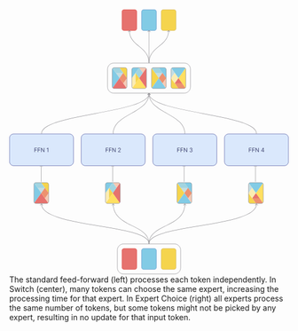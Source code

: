```{=html}
<div class="simontwice_style_small">
  <div>
    <svg width="694" height="659" viewBox="0 0 694 659" fill="none" xmlns="http://www.w3.org/2000/svg">
    <path d="M316.63 48.2654V6.46539C316.63 3.70397 314.391 1.46539 311.63 1.46539L284.89 1.46539C282.128 1.46539 279.89 3.70397 279.89 6.46539V48.2654C279.89 51.0268 282.128 53.2654 284.89 53.2654H311.63C314.391 53.2654 316.63 51.0268 316.63 48.2654Z" fill="#E6726E"/>
    <path d="M316.63 48.2654V6.46539C316.63 3.70397 314.391 1.46539 311.63 1.46539L284.89 1.46539C282.128 1.46539 279.89 3.70397 279.89 6.46539V48.2654C279.89 51.0268 282.128 53.2654 284.89 53.2654H311.63C314.391 53.2654 316.63 51.0268 316.63 48.2654Z" stroke="#DB3630" stroke-opacity="0.8"/>
    <path d="M365.37 48.2654V6.46539C365.37 3.70397 363.132 1.46539 360.37 1.46539L333.63 1.46539C330.869 1.46539 328.63 3.70397 328.63 6.46539V48.2654C328.63 51.0268 330.869 53.2654 333.63 53.2654H360.37C363.132 53.2654 365.37 51.0268 365.37 48.2654Z" fill="#82CBE5"/>
    <path d="M365.37 48.2654V6.46539C365.37 3.70397 363.132 1.46539 360.37 1.46539L333.63 1.46539C330.869 1.46539 328.63 3.70397 328.63 6.46539V48.2654C328.63 51.0268 330.869 53.2654 333.63 53.2654H360.37C363.132 53.2654 365.37 51.0268 365.37 48.2654Z" stroke="#5286C4" stroke-opacity="0.8"/>
    <path d="M414.11 48.2654V6.46539C414.11 3.70397 411.871 1.46539 409.11 1.46539L382.37 1.46539C379.608 1.46539 377.37 3.70397 377.37 6.46539V48.2654C377.37 51.0268 379.608 53.2654 382.37 53.2654H409.11C411.871 53.2654 414.11 51.0268 414.11 48.2654Z" fill="#F5D44D"/>
    <path d="M414.11 48.2654V6.46539C414.11 3.70397 411.871 1.46539 409.11 1.46539L382.37 1.46539C379.608 1.46539 377.37 3.70397 377.37 6.46539V48.2654C377.37 51.0268 379.608 53.2654 382.37 53.2654H409.11C411.871 53.2654 414.11 51.0268 414.11 48.2654Z" stroke="#CCAB51" stroke-opacity="0.8"/>
    <mask id="mask0_632_74" style="mask-type:luminance" maskUnits="userSpaceOnUse" x="255" y="145" width="38" height="53">
    <path d="M255.52 150.386V192.186C255.52 194.947 257.759 197.186 260.52 197.186H287.26C290.021 197.186 292.26 194.947 292.26 192.186V150.386C292.26 147.625 290.021 145.386 287.26 145.386H260.52C257.759 145.386 255.52 147.625 255.52 150.386Z" fill="white"/>
    </mask>
    <g mask="url(#mask0_632_74)">
    <path d="M264.183 157.945L273.923 171.677L283.663 157.945H264.183Z" fill="#C3DDE3"/>
    <path d="M255.52 145.386L273.89 171.286L255.52 197.186V145.386Z" fill="#82CBE5"/>
    <path d="M255.52 197.141L273.89 171.286L292.26 197.141H255.52Z" fill="#E6726E"/>
    <path d="M255.52 145.386L264.705 158.336H283.075L273.89 145.386H255.52Z" fill="#A2D4E0"/>
    <path d="M292.26 145.386H273.89L292.26 171.286V145.386Z" fill="#F5D44D"/>
    <path d="M292.26 171.286L283.075 184.236L292.26 197.186V171.286Z" fill="#F5CAB5"/>
    <path d="M273.89 171.286L283.075 158.336L292.26 171.286L283.075 184.236L273.89 171.286Z" fill="#ED926F"/>
    </g>
    <path d="M255.52 150.386V192.186C255.52 194.947 257.759 197.186 260.52 197.186H287.26C290.021 197.186 292.26 194.947 292.26 192.186V150.386C292.26 147.625 290.021 145.386 287.26 145.386H260.52C257.759 145.386 255.52 147.625 255.52 150.386Z" stroke="#77767B" stroke-opacity="0.8"/>
    <mask id="mask1_632_74" style="mask-type:luminance" maskUnits="userSpaceOnUse" x="304" y="145" width="37" height="53">
    <path d="M309.26 197.186H336C338.761 197.186 341 194.947 341 192.186V150.386C341 147.625 338.761 145.386 336 145.386H309.26C306.499 145.386 304.26 147.625 304.26 150.386V192.186C304.26 194.947 306.499 197.186 309.26 197.186Z" fill="white"/>
    </mask>
    <g mask="url(#mask1_632_74)">
    <path d="M313.168 184.973L322.907 171.24L313.168 157.508V184.973Z" fill="#F5D44D"/>
    <path d="M304.26 197.186L322.63 171.286L341 197.186H304.26Z" fill="#FFDF61"/>
    <path d="M340.968 197.186L322.63 171.286L340.968 145.386V197.186Z" fill="#E6726E"/>
    <path d="M304.26 197.186L313.445 184.236V158.336L304.26 171.286V197.186Z" fill="#FBECB2"/>
    <path d="M304.26 145.386V171.286L322.63 145.386H304.26Z" fill="#82CBE5"/>
    <path d="M322.63 145.386L331.815 158.336L341 145.386H322.63Z" fill="#F5CAB5"/>
    <path d="M322.63 171.286L313.445 158.336L322.63 145.386L331.815 158.336L322.63 171.286Z" fill="#A2D4E0"/>
    </g>
    <path d="M309.26 197.186H336C338.761 197.186 341 194.947 341 192.186V150.386C341 147.625 338.761 145.386 336 145.386H309.26C306.499 145.386 304.26 147.625 304.26 150.386V192.186C304.26 194.947 306.499 197.186 309.26 197.186Z" stroke="#77767B" stroke-opacity="0.8"/>
    <mask id="mask2_632_74" style="mask-type:luminance" maskUnits="userSpaceOnUse" x="353" y="145" width="37" height="53">
    <path d="M353 150.386V192.186C353 194.947 355.239 197.186 358 197.186H384.74C387.501 197.186 389.74 194.947 389.74 192.186V150.386C389.74 147.625 387.501 145.386 384.74 145.386H358C355.239 145.386 353 147.625 353 150.386Z" fill="white"/>
    </mask>
    <g mask="url(#mask2_632_74)">
    <path d="M361.663 157.945L371.403 171.677L381.143 157.945H361.663Z" fill="#C3DDE3"/>
    <path d="M353 145.386L371.37 171.286L353 197.186V145.386Z" fill="#F5D44D"/>
    <path d="M353 197.141L371.37 171.286L389.74 197.141H353Z" fill="#82CBE5"/>
    <path d="M353 145.386L362.185 158.336H380.555L371.37 145.386H353Z" fill="#A2D4E0"/>
    <path d="M389.74 145.386H371.37L389.74 171.286V145.386Z" fill="#82CBE5"/>
    <path d="M389.74 171.286L380.555 184.236L389.74 197.186V171.286Z" fill="#F5CAB5"/>
    <path d="M371.37 171.286L380.555 158.336L389.74 171.286L380.555 184.236L371.37 171.286Z" fill="#ED926F"/>
    </g>
    <path d="M353 150.386V192.186C353 194.947 355.239 197.186 358 197.186H384.74C387.501 197.186 389.74 194.947 389.74 192.186V150.386C389.74 147.625 387.501 145.386 384.74 145.386H358C355.239 145.386 353 147.625 353 150.386Z" stroke="#77767B" stroke-opacity="0.8"/>
    <mask id="mask3_632_74" style="mask-type:luminance" maskUnits="userSpaceOnUse" x="401" y="145" width="38" height="53">
    <path d="M438.48 192.186V150.386C438.48 147.625 436.241 145.386 433.48 145.386H406.74C403.979 145.386 401.74 147.625 401.74 150.386V192.186C401.74 194.947 403.979 197.186 406.74 197.186H433.48C436.241 197.186 438.48 194.947 438.48 192.186Z" fill="white"/>
    </mask>
    <g mask="url(#mask3_632_74)">
    <path d="M429.817 184.627L420.077 170.895L410.337 184.627H429.817Z" fill="#E6726E"/>
    <path d="M438.48 197.186L420.11 171.286L438.48 145.386V197.186Z" fill="#FFDF61"/>
    <path d="M438.48 145.432L420.11 171.286L401.74 145.432H438.48Z" fill="#82CBE5"/>
    <path d="M438.48 197.186L429.295 184.236H410.925L420.11 197.186H438.48Z" fill="#ED926F"/>
    <path d="M401.74 197.186H420.11L401.74 171.286V197.186Z" fill="#F5D44D"/>
    <path d="M401.74 171.286L410.925 158.336L401.74 145.386V171.286Z" fill="#C3DDE3"/>
    <path d="M420.11 171.286L410.925 184.236L401.74 171.286L410.925 158.336L420.11 171.286Z" fill="#FBECB2"/>
    </g>
    <path d="M438.48 192.186V150.386C438.48 147.625 436.241 145.386 433.48 145.386H406.74C403.979 145.386 401.74 147.625 401.74 150.386V192.186C401.74 194.947 403.979 197.186 406.74 197.186H433.48C436.241 197.186 438.48 194.947 438.48 192.186Z" stroke="#77767B" stroke-opacity="0.8"/>
    <path d="M434.48 133.886H259.52C250.96 133.886 244.02 140.826 244.02 149.386V193.186C244.02 201.746 250.96 208.686 259.52 208.686H434.48C443.04 208.686 449.98 201.746 449.98 193.186V149.386C449.98 140.826 443.04 133.886 434.48 133.886Z" stroke="#929195"/>
    <path d="M149 309.386H11C4.92487 309.386 0 314.311 0 320.386V378.386C0 384.461 4.92487 389.386 11 389.386H149C155.075 389.386 160 384.461 160 378.386V320.386C160 314.311 155.075 309.386 149 309.386Z" fill="#DAE8FC"/>
    <path d="M62.5229 354.886V344.705H68.628V345.798H63.7559V349.239H68.1707V350.332H63.7559V354.886H62.5229ZM70.7397 354.886V344.705H76.8449V345.798H71.9727V349.239H76.3874V350.332H71.9727V354.886H70.7397ZM87.0305 344.705V354.886H85.8373L80.289 346.892H80.1894V354.886H78.9565V344.705H80.1498L85.718 352.719H85.8173V344.705H87.0305ZM96.8357 344.705V354.886H95.6026V345.997H95.543L93.0572 347.648V346.395L95.6026 344.705H96.8357Z" fill="#393D6A"/>
    <path d="M149 309.886H11C5.20101 309.886 0.5 314.587 0.5 320.386V378.386C0.5 384.185 5.20101 388.886 11 388.886H149C154.799 388.886 159.5 384.185 159.5 378.386V320.386C159.5 314.587 154.799 309.886 149 309.886Z" stroke="#000066" stroke-opacity="0.6"/>
    <path d="M327 309.386H189C182.925 309.386 178 314.311 178 320.386V378.386C178 384.461 182.925 389.386 189 389.386H327C333.075 389.386 338 384.461 338 378.386V320.386C338 314.311 333.075 309.386 327 309.386Z" fill="#DAE8FC"/>
    <path d="M239.539 354.886V344.705H245.644V345.798H240.772V349.239H245.186V350.332H240.772V354.886H239.539ZM247.755 354.886V344.705H253.861V345.798H248.988V349.239H253.403V350.332H248.988V354.886H247.755ZM264.046 344.705V354.886H262.853L257.305 346.892H257.205V354.886H255.972V344.705H257.165L262.734 352.719H262.833V344.705H264.046ZM270.272 354.886V353.991L273.633 350.312C274.027 349.882 274.352 349.507 274.607 349.189C274.862 348.867 275.051 348.566 275.174 348.284C275.3 347.999 275.363 347.701 275.363 347.389C275.363 347.031 275.276 346.721 275.104 346.459C274.935 346.198 274.703 345.995 274.408 345.853C274.113 345.71 273.782 345.639 273.414 345.639C273.023 345.639 272.681 345.72 272.39 345.883C272.101 346.042 271.878 346.266 271.718 346.554C271.563 346.842 271.485 347.18 271.485 347.568H270.312C270.312 346.972 270.449 346.448 270.724 345.997C270.999 345.546 271.374 345.195 271.848 344.943C272.325 344.691 272.86 344.565 273.454 344.565C274.05 344.565 274.579 344.691 275.04 344.943C275.5 345.195 275.861 345.535 276.123 345.962C276.385 346.39 276.516 346.865 276.516 347.389C276.516 347.764 276.448 348.13 276.312 348.488C276.18 348.843 275.948 349.239 275.616 349.676C275.288 350.11 274.832 350.641 274.249 351.267L271.962 353.713V353.793H276.695V354.886H270.272Z" fill="#393D6A"/>
    <path d="M327 309.886H189C183.201 309.886 178.5 314.587 178.5 320.386V378.386C178.5 384.185 183.201 388.886 189 388.886H327C332.799 388.886 337.5 384.185 337.5 378.386V320.386C337.5 314.587 332.799 309.886 327 309.886Z" stroke="#000066" stroke-opacity="0.6"/>
    <path d="M505 309.386H367C360.925 309.386 356 314.311 356 320.386V378.386C356 384.461 360.925 389.386 367 389.386H505C511.075 389.386 516 384.461 516 378.386V320.386C516 314.311 511.075 309.386 505 309.386Z" fill="#DAE8FC"/>
    <path d="M417.32 354.886V344.705H423.425V345.798H418.553V349.239H422.968V350.332H418.553V354.886H417.32ZM425.537 354.886V344.705H431.642V345.798H426.77V349.239H431.184V350.332H426.77V354.886H425.537ZM441.827 344.705V354.886H440.634L435.086 346.892H434.986V354.886H433.753V344.705H434.947L440.515 352.719H440.614V344.705H441.827ZM451.493 355.026C450.837 355.026 450.252 354.913 449.738 354.687C449.228 354.462 448.822 354.149 448.52 353.748C448.222 353.343 448.06 352.874 448.033 352.341H449.286C449.312 352.669 449.425 352.952 449.624 353.191C449.823 353.426 450.083 353.609 450.405 353.738C450.726 353.867 451.082 353.932 451.473 353.932C451.911 353.932 452.299 353.856 452.637 353.703C452.975 353.551 453.24 353.339 453.432 353.067C453.624 352.795 453.721 352.48 453.721 352.122C453.721 351.748 453.628 351.418 453.442 351.133C453.257 350.844 452.985 350.619 452.627 350.457C452.269 350.294 451.831 350.213 451.314 350.213H450.499V349.119H451.314C451.719 349.119 452.073 349.046 452.378 348.901C452.687 348.755 452.927 348.549 453.099 348.284C453.275 348.019 453.363 347.707 453.363 347.349C453.363 347.005 453.286 346.705 453.134 346.45C452.982 346.194 452.766 345.995 452.488 345.853C452.213 345.71 451.888 345.639 451.513 345.639C451.162 345.639 450.83 345.704 450.519 345.833C450.211 345.959 449.959 346.143 449.763 346.385C449.568 346.624 449.462 346.912 449.445 347.25H448.252C448.272 346.716 448.432 346.249 448.734 345.848C449.036 345.444 449.43 345.129 449.917 344.903C450.408 344.678 450.946 344.565 451.533 344.565C452.163 344.565 452.703 344.693 453.154 344.948C453.605 345.2 453.951 345.533 454.193 345.947C454.435 346.362 454.556 346.809 454.556 347.29C454.556 347.863 454.405 348.352 454.103 348.756C453.805 349.161 453.399 349.441 452.885 349.597V349.676C453.528 349.782 454.031 350.056 454.392 350.496C454.753 350.934 454.934 351.476 454.934 352.122C454.934 352.676 454.783 353.173 454.481 353.614C454.183 354.051 453.775 354.396 453.258 354.648C452.741 354.9 452.153 355.026 451.493 355.026Z" fill="#393D6A"/>
    <path d="M505 309.886H367C361.201 309.886 356.5 314.587 356.5 320.386V378.386C356.5 384.185 361.201 388.886 367 388.886H505C510.799 388.886 515.5 384.185 515.5 378.386V320.386C515.5 314.587 510.799 309.886 505 309.886Z" stroke="#000066" stroke-opacity="0.6"/>
    <path d="M683 309.386H545C538.925 309.386 534 314.311 534 320.386V378.386C534 384.461 538.925 389.386 545 389.386H683C689.075 389.386 694 384.461 694 378.386V320.386C694 314.311 689.075 309.386 683 309.386Z" fill="#DAE8FC"/>
    <path d="M595.286 354.886V344.705H601.391V345.798H596.519V349.239H600.933V350.332H596.519V354.886H595.286ZM603.502 354.886V344.705H609.608V345.798H604.735V349.239H609.15V350.332H604.735V354.886H603.502ZM619.793 344.705V354.886H618.6L613.052 346.892H612.952V354.886H611.719V344.705H612.912L618.481 352.719H618.58V344.705H619.793ZM625.78 352.798V351.784L630.255 344.705H630.99V346.276H630.493L627.113 351.625V351.705H633.138V352.798H625.78ZM630.573 354.886V352.49V352.018V344.705H631.746V354.886H630.573Z" fill="#393D6A"/>
    <path d="M683 309.886H545C539.201 309.886 534.5 314.587 534.5 320.386V378.386C534.5 384.185 539.201 388.886 545 388.886H683C688.799 388.886 693.5 384.185 693.5 378.386V320.386C693.5 314.587 688.799 309.886 683 309.886Z" stroke="#000066" stroke-opacity="0.6"/>
    <mask id="mask4_632_74" style="mask-type:luminance" maskUnits="userSpaceOnUse" x="61" y="430" width="37" height="53">
    <path d="M61 435.81V477.61C61 480.371 63.2386 482.61 66 482.61H92.74C95.5014 482.61 97.74 480.371 97.74 477.61V435.81C97.74 433.049 95.5014 430.81 92.74 430.81H66C63.2386 430.81 61 433.049 61 435.81Z" fill="white"/>
    </mask>
    <g mask="url(#mask4_632_74)">
    <path d="M69.6628 443.369L79.4027 457.102L89.1425 443.369H69.6628Z" fill="#C3DDE3"/>
    <path d="M61 430.81L79.37 456.71L61 482.61V430.81Z" fill="#82CBE5"/>
    <path d="M61 482.565L79.37 456.71L97.74 482.565H61Z" fill="#E6726E"/>
    <path d="M61 430.81L70.185 443.76H88.555L79.37 430.81H61Z" fill="#A2D4E0"/>
    <path d="M97.7401 430.81H79.3701L97.7401 456.71V430.81Z" fill="#F5D44D"/>
    <path d="M97.7402 456.71L88.5552 469.66L97.7402 482.61V456.71Z" fill="#F5CAB5"/>
    <path d="M79.3701 456.71L88.5551 443.76L97.7401 456.71L88.5551 469.66L79.3701 456.71Z" fill="#ED926F"/>
    </g>
    <path d="M61 435.81V477.61C61 480.371 63.2386 482.61 66 482.61H92.74C95.5014 482.61 97.74 480.371 97.74 477.61V435.81C97.74 433.049 95.5014 430.81 92.74 430.81H66C63.2386 430.81 61 433.049 61 435.81Z" stroke="#77767B" stroke-opacity="0.8"/>
    <mask id="mask5_632_74" style="mask-type:luminance" maskUnits="userSpaceOnUse" x="238" y="430" width="38" height="53">
    <path d="M243.74 482.61H270.48C273.241 482.61 275.48 480.371 275.48 477.61V435.81C275.48 433.049 273.241 430.81 270.48 430.81H243.74C240.979 430.81 238.74 433.049 238.74 435.81V477.61C238.74 480.371 240.979 482.61 243.74 482.61Z" fill="white"/>
    </mask>
    <g mask="url(#mask5_632_74)">
    <path d="M247.648 470.397L257.387 456.664L247.648 442.932V470.397Z" fill="#F5D44D"/>
    <path d="M238.74 482.61L257.11 456.71L275.48 482.61H238.74Z" fill="#FFDF61"/>
    <path d="M275.448 482.61L257.11 456.71L275.448 430.81V482.61Z" fill="#E6726E"/>
    <path d="M238.74 482.61L247.925 469.66V443.76L238.74 456.71V482.61Z" fill="#FBECB2"/>
    <path d="M238.74 430.81V456.71L257.11 430.81H238.74Z" fill="#82CBE5"/>
    <path d="M257.11 430.81L266.295 443.76L275.48 430.81H257.11Z" fill="#F5CAB5"/>
    <path d="M257.11 456.71L247.925 443.76L257.11 430.81L266.295 443.76L257.11 456.71Z" fill="#A2D4E0"/>
    </g>
    <path d="M243.74 482.61H270.48C273.241 482.61 275.48 480.371 275.48 477.61V435.81C275.48 433.049 273.241 430.81 270.48 430.81H243.74C240.979 430.81 238.74 433.049 238.74 435.81V477.61C238.74 480.371 240.979 482.61 243.74 482.61Z" stroke="#77767B" stroke-opacity="0.8"/>
    <mask id="mask6_632_74" style="mask-type:luminance" maskUnits="userSpaceOnUse" x="416" y="430" width="38" height="53">
    <path d="M416.48 435.81V477.61C416.48 480.371 418.719 482.61 421.48 482.61H448.22C450.981 482.61 453.22 480.371 453.22 477.61V435.81C453.22 433.049 450.981 430.81 448.22 430.81H421.48C418.719 430.81 416.48 433.049 416.48 435.81Z" fill="white"/>
    </mask>
    <g mask="url(#mask6_632_74)">
    <path d="M425.143 443.369L434.883 457.102L444.623 443.369H425.143Z" fill="#C3DDE3"/>
    <path d="M416.48 430.81L434.85 456.71L416.48 482.61V430.81Z" fill="#F5D44D"/>
    <path d="M416.48 482.565L434.85 456.71L453.22 482.565H416.48Z" fill="#82CBE5"/>
    <path d="M416.48 430.81L425.665 443.76H444.035L434.85 430.81H416.48Z" fill="#A2D4E0"/>
    <path d="M453.22 430.81H434.85L453.22 456.71V430.81Z" fill="#82CBE5"/>
    <path d="M453.22 456.71L444.035 469.66L453.22 482.61V456.71Z" fill="#F5CAB5"/>
    <path d="M434.85 456.71L444.035 443.76L453.22 456.71L444.035 469.66L434.85 456.71Z" fill="#ED926F"/>
    </g>
    <path d="M416.48 435.81V477.61C416.48 480.371 418.719 482.61 421.48 482.61H448.22C450.981 482.61 453.22 480.371 453.22 477.61V435.81C453.22 433.049 450.981 430.81 448.22 430.81H421.48C418.719 430.81 416.48 433.049 416.48 435.81Z" stroke="#77767B" stroke-opacity="0.8"/>
    <mask id="mask7_632_74" style="mask-type:luminance" maskUnits="userSpaceOnUse" x="594" y="430" width="37" height="53">
    <path d="M630.96 477.61V435.81C630.96 433.049 628.721 430.81 625.96 430.81H599.22C596.459 430.81 594.22 433.049 594.22 435.81V477.61C594.22 480.371 596.459 482.61 599.22 482.61H625.96C628.721 482.61 630.96 480.371 630.96 477.61Z" fill="white"/>
    </mask>
    <g mask="url(#mask7_632_74)">
    <path d="M622.297 470.051L612.557 456.319L602.817 470.051H622.297Z" fill="#E6726E"/>
    <path d="M630.96 482.61L612.59 456.71L630.96 430.81V482.61Z" fill="#FFDF61"/>
    <path d="M630.96 430.856L612.59 456.71L594.22 430.856H630.96Z" fill="#82CBE5"/>
    <path d="M630.96 482.61L621.775 469.66H603.405L612.59 482.61H630.96Z" fill="#ED926F"/>
    <path d="M594.22 482.61H612.59L594.22 456.71V482.61Z" fill="#F5D44D"/>
    <path d="M594.22 456.71L603.405 443.76L594.22 430.81V456.71Z" fill="#C3DDE3"/>
    <path d="M612.59 456.71L603.405 469.66L594.22 456.71L603.405 443.76L612.59 456.71Z" fill="#FBECB2"/>
    </g>
    <path d="M630.96 477.61V435.81C630.96 433.049 628.721 430.81 625.96 430.81H599.22C596.459 430.81 594.22 433.049 594.22 435.81V477.61C594.22 480.371 596.459 482.61 599.22 482.61H625.96C628.721 482.61 630.96 480.371 630.96 477.61Z" stroke="#77767B" stroke-opacity="0.8"/>
    <path d="M316.63 641.265V599.465C316.63 596.704 314.391 594.465 311.63 594.465H284.89C282.128 594.465 279.89 596.704 279.89 599.465V641.265C279.89 644.026 282.128 646.265 284.89 646.265H311.63C314.391 646.265 316.63 644.026 316.63 641.265Z" fill="#E6726E"/>
    <path d="M316.63 641.265V599.465C316.63 596.704 314.391 594.465 311.63 594.465H284.89C282.128 594.465 279.89 596.704 279.89 599.465V641.265C279.89 644.026 282.128 646.265 284.89 646.265H311.63C314.391 646.265 316.63 644.026 316.63 641.265Z" stroke="#DB3630" stroke-opacity="0.8"/>
    <path d="M365.37 641.265V599.465C365.37 596.704 363.131 594.465 360.37 594.465H333.63C330.868 594.465 328.63 596.704 328.63 599.465V641.265C328.63 644.026 330.868 646.265 333.63 646.265H360.37C363.131 646.265 365.37 644.026 365.37 641.265Z" fill="#82CBE5"/>
    <path d="M365.37 641.265V599.465C365.37 596.704 363.131 594.465 360.37 594.465H333.63C330.868 594.465 328.63 596.704 328.63 599.465V641.265C328.63 644.026 330.868 646.265 333.63 646.265H360.37C363.131 646.265 365.37 644.026 365.37 641.265Z" stroke="#5286C4" stroke-opacity="0.8"/>
    <path d="M414.11 641.265V599.465C414.11 596.704 411.871 594.465 409.11 594.465H382.37C379.608 594.465 377.37 596.704 377.37 599.465V641.265C377.37 644.026 379.608 646.265 382.37 646.265H409.11C411.871 646.265 414.11 644.026 414.11 641.265Z" fill="#F5D44D"/>
    <path d="M414.11 641.265V599.465C414.11 596.704 411.871 594.465 409.11 594.465H382.37C379.608 594.465 377.37 596.704 377.37 599.465V641.265C377.37 644.026 379.608 646.265 382.37 646.265H409.11C411.871 646.265 414.11 644.026 414.11 641.265Z" stroke="#CCAB51" stroke-opacity="0.8"/>
    <path d="M410.11 582.965H283.89C275.33 582.965 268.39 589.905 268.39 598.465V642.265C268.39 650.825 275.33 657.765 283.89 657.765H410.11C418.671 657.765 425.61 650.825 425.61 642.265V598.465C425.61 589.905 418.671 582.965 410.11 582.965Z" stroke="#929195"/>
    <path d="M346.5 582.465C346.5 582.742 346.724 582.965 347 582.965C347.276 582.965 347.5 582.742 347.5 582.465H346.5ZM80.3534 483.248C80.1581 483.053 79.8415 483.053 79.6462 483.248L76.4643 486.43C76.269 486.626 76.269 486.942 76.4643 487.137C76.6595 487.333 76.9761 487.333 77.1714 487.137L79.9998 484.309L82.8282 487.137C83.0235 487.333 83.3401 487.333 83.5353 487.137C83.7306 486.942 83.7306 486.626 83.5353 486.43L80.3534 483.248ZM347.5 582.465C347.5 576.028 343.147 570.644 335.793 566.034C328.43 561.419 317.944 557.503 305.415 554.024C280.351 547.063 246.943 541.806 213.582 536.248C180.199 530.685 146.863 524.821 121.874 516.648C109.378 512.56 99.0091 507.908 91.7734 502.454C84.5422 497.003 80.4998 490.801 80.4998 483.602H79.4998C79.4998 491.232 83.8011 497.697 91.1715 503.252C98.5373 508.805 109.028 513.498 121.563 517.598C146.637 525.799 180.051 531.675 213.418 537.234C246.807 542.798 280.149 548.045 305.147 554.987C317.649 558.459 328.023 562.344 335.262 566.882C342.509 571.425 346.5 576.545 346.5 582.465H347.5Z" fill="#929195"/>
    <path d="M346.5 582.465C346.5 582.742 346.724 582.965 347 582.965C347.276 582.965 347.5 582.742 347.5 582.465H346.5ZM258.348 483.242C258.149 483.05 257.832 483.056 257.641 483.254L254.513 486.489C254.321 486.688 254.326 487.005 254.525 487.196C254.723 487.388 255.04 487.383 255.232 487.185L258.012 484.309L260.888 487.089C261.086 487.281 261.403 487.276 261.595 487.077C261.787 486.879 261.781 486.562 261.583 486.37L258.348 483.242ZM347.5 582.465C347.5 569.926 341.906 561.145 333.556 554.123C325.235 547.124 314.138 541.843 303.1 536.294C280.945 525.157 258.994 512.92 258.5 483.593L257.5 483.61C258.006 513.602 280.555 526.08 302.65 537.188C313.737 542.761 324.703 547.984 332.913 554.888C341.094 561.769 346.5 570.289 346.5 582.465H347.5Z" fill="#929195"/>
    <path d="M346.5 582.465C346.5 582.742 346.724 582.965 347 582.965C347.276 582.965 347.5 582.742 347.5 582.465H346.5ZM436.354 483.248C436.158 483.053 435.842 483.053 435.646 483.248L432.464 486.43C432.269 486.626 432.269 486.942 432.464 487.137C432.66 487.333 432.976 487.333 433.172 487.137L436 484.309L438.828 487.137C439.024 487.333 439.34 487.333 439.536 487.137C439.731 486.942 439.731 486.626 439.536 486.43L436.354 483.248ZM347.5 582.465C347.5 570.291 352.966 561.771 361.226 554.89C369.514 547.985 380.574 542.762 391.724 537.188C402.842 531.63 414.036 525.729 422.444 517.48C430.874 509.208 436.5 498.579 436.5 483.602H435.5C435.5 498.284 430.001 508.663 421.744 516.766C413.464 524.89 402.408 530.73 391.276 536.294C380.176 541.842 368.986 547.124 360.586 554.121C352.159 561.143 346.5 569.924 346.5 582.465H347.5Z" fill="#929195"/>
    <path d="M346.5 582.465C346.5 582.742 346.724 582.965 347 582.965C347.276 582.965 347.5 582.742 347.5 582.465H346.5ZM614.354 483.248C614.158 483.053 613.842 483.053 613.646 483.248L610.464 486.43C610.269 486.626 610.269 486.942 610.464 487.137C610.66 487.333 610.976 487.333 611.172 487.137L614 484.309L616.828 487.137C617.024 487.333 617.34 487.333 617.536 487.137C617.731 486.942 617.731 486.626 617.536 486.43L614.354 483.248ZM347.5 582.465C347.5 576.545 351.491 571.425 358.738 566.882C365.977 562.344 376.351 558.459 388.853 554.987C413.851 548.045 447.193 542.798 480.582 537.234C513.949 531.675 547.363 525.799 572.437 517.598C584.972 513.498 595.462 508.805 602.828 503.252C610.199 497.697 614.5 491.232 614.5 483.602H613.5C613.5 490.801 609.458 497.003 602.226 502.454C594.991 507.908 584.622 512.56 572.126 516.648C547.137 524.821 513.801 530.685 480.418 536.248C447.057 541.806 413.649 547.063 388.585 554.024C376.056 557.503 365.57 561.419 358.207 566.034C350.853 570.644 346.5 576.028 346.5 582.465H347.5Z" fill="#929195"/>
    <path d="M78.87 428.64C78.87 428.776 79.0939 428.887 79.37 428.887C79.6461 428.887 79.87 428.776 79.87 428.64H78.87ZM79.7235 388.959C79.5283 388.863 79.2117 388.863 79.0164 388.959L75.8345 390.53C75.6392 390.627 75.6392 390.783 75.8345 390.879C76.0297 390.976 76.3463 390.976 76.5416 390.879L79.37 389.482L82.1984 390.879C82.3937 390.976 82.7103 390.976 82.9055 390.879C83.1008 390.783 83.1008 390.627 82.9055 390.53L79.7235 388.959ZM79.87 428.64V389.133H78.87V428.64H79.87Z" fill="#929195"/>
    <path d="M256.234 428.64C256.234 428.776 256.458 428.887 256.734 428.887C257.01 428.887 257.234 428.776 257.234 428.64H256.234ZM257.088 388.959C256.892 388.863 256.576 388.863 256.38 388.959L253.198 390.53C253.003 390.627 253.003 390.783 253.198 390.879C253.394 390.976 253.71 390.976 253.906 390.879L256.734 389.482L259.562 390.879C259.758 390.976 260.074 390.976 260.27 390.879C260.465 390.783 260.465 390.627 260.27 390.53L257.088 388.959ZM257.234 428.64V389.133H256.234V428.64H257.234Z" fill="#929195"/>
    <path d="M433.599 428.64C433.599 428.776 433.823 428.887 434.099 428.887C434.375 428.887 434.599 428.776 434.599 428.64H433.599ZM434.453 388.959C434.257 388.863 433.941 388.863 433.746 388.959L430.564 390.53C430.368 390.627 430.368 390.783 430.564 390.879C430.759 390.976 431.075 390.976 431.271 390.879L434.099 389.482L436.927 390.879C437.122 390.976 437.438 390.976 437.634 390.879C437.829 390.783 437.829 390.627 437.634 390.53L434.453 388.959ZM434.599 428.64V389.133H433.599V428.64H434.599Z" fill="#929195"/>
    <path d="M610.963 428.64C610.963 428.776 611.187 428.887 611.463 428.887C611.739 428.887 611.963 428.776 611.963 428.64H610.963ZM611.817 388.959C611.621 388.863 611.305 388.863 611.11 388.959L607.928 390.53C607.732 390.627 607.732 390.783 607.928 390.879C608.123 390.976 608.439 390.976 608.635 390.879L611.463 389.482L614.292 390.879C614.487 390.976 614.803 390.976 614.999 390.879C615.194 390.783 615.194 390.627 614.999 390.53L611.817 388.959ZM611.963 428.64V389.133H610.963V428.64H611.963Z" fill="#929195"/>
    <path d="M79.5 309.386C79.5 309.662 79.7239 309.886 80 309.886C80.2761 309.886 80.5 309.662 80.5 309.386H79.5ZM347.354 208.833C347.158 208.637 346.842 208.637 346.646 208.833L343.464 212.015C343.269 212.21 343.269 212.527 343.464 212.722C343.66 212.917 343.976 212.917 344.172 212.722L347 209.893L349.828 212.722C350.024 212.917 350.34 212.917 350.536 212.722C350.731 212.527 350.731 212.21 350.536 212.015L347.354 208.833ZM80.5 309.386C80.5 303.374 84.5009 298.025 91.751 293.167C98.9918 288.315 109.367 284.026 121.868 280.117C146.865 272.299 180.207 266.042 213.592 259.778C246.957 253.517 280.365 247.249 305.43 239.41C317.961 235.492 328.445 231.169 335.806 226.236C343.157 221.31 347.5 215.699 347.5 209.186H346.5C346.5 215.199 342.499 220.547 335.249 225.406C328.008 230.258 317.633 234.547 305.132 238.456C280.135 246.273 246.793 252.53 213.408 258.795C180.043 265.055 146.635 271.323 121.57 279.162C109.039 283.081 98.5551 287.403 91.1943 292.336C83.8428 297.263 79.5 302.874 79.5 309.386H80.5Z" fill="#929195"/>
    <path d="M257.5 309.386C257.5 309.662 257.724 309.886 258 309.886C258.276 309.886 258.5 309.662 258.5 309.386H257.5ZM347.354 208.833C347.158 208.637 346.842 208.637 346.646 208.833L343.464 212.015C343.269 212.21 343.269 212.527 343.464 212.722C343.66 212.917 343.976 212.917 344.172 212.722L347 209.893L349.828 212.722C350.024 212.917 350.34 212.917 350.536 212.722C350.731 212.527 350.731 212.21 350.536 212.015L347.354 208.833ZM258.5 309.386C258.5 297.036 263.976 287.766 272.248 280.004C280.539 272.225 291.607 265.992 302.745 259.722C313.857 253.467 325.039 247.175 333.436 239.298C341.851 231.403 347.5 221.886 347.5 209.186H346.5C346.5 221.537 341.024 230.807 332.752 238.569C324.461 246.347 313.393 252.581 302.255 258.851C291.143 265.106 279.961 271.397 271.564 279.275C263.149 287.17 257.5 296.687 257.5 309.386H258.5Z" fill="#929195"/>
    <path d="M435.5 309.386C435.5 309.662 435.724 309.886 436 309.886C436.276 309.886 436.5 309.662 436.5 309.386H435.5ZM347.346 208.826C347.147 208.634 346.831 208.641 346.639 208.84L343.522 212.085C343.33 212.284 343.337 212.6 343.536 212.792C343.735 212.983 344.051 212.977 344.243 212.778L347.014 209.893L349.898 212.665C350.098 212.856 350.414 212.85 350.605 212.651C350.797 212.451 350.79 212.135 350.591 211.944L347.346 208.826ZM436.5 309.386C436.5 296.689 430.915 287.172 422.578 279.276C414.26 271.398 403.171 265.106 392.121 258.851C381.045 252.581 370.008 246.347 361.669 238.568C353.348 230.804 347.746 221.53 347.5 209.176L346.5 209.196C346.754 221.892 352.527 231.406 360.987 239.299C369.429 247.175 380.58 253.467 391.629 259.721C402.704 265.991 413.678 272.224 421.891 280.002C430.085 287.763 435.5 297.033 435.5 309.386H436.5Z" fill="#929195"/>
    <path d="M613.5 309.386C613.5 309.662 613.724 309.886 614 309.886C614.276 309.886 614.5 309.662 614.5 309.386H613.5ZM347.346 208.826C347.147 208.634 346.831 208.641 346.639 208.84L343.522 212.085C343.33 212.284 343.337 212.6 343.536 212.792C343.735 212.983 344.051 212.977 344.243 212.778L347.014 209.893L349.898 212.665C350.098 212.856 350.414 212.85 350.605 212.651C350.797 212.451 350.79 212.135 350.591 211.944L347.346 208.826ZM614.5 309.386C614.5 302.874 610.174 297.264 602.847 292.337C595.512 287.404 585.063 283.081 572.572 279.162C547.584 271.323 514.27 265.055 480.967 258.795C447.645 252.53 414.334 246.273 389.29 238.456C376.765 234.546 366.346 230.258 359.036 225.405C351.716 220.545 347.62 215.192 347.5 209.176L346.5 209.196C346.63 215.705 351.065 221.312 358.483 226.238C365.912 231.17 376.438 235.492 388.992 239.41C414.104 247.249 447.48 253.517 480.783 259.778C514.105 266.042 547.354 272.299 572.272 280.116C584.734 284.026 595.074 288.314 602.289 293.166C609.514 298.025 613.5 303.373 613.5 309.386H614.5Z" fill="#929195"/>
    <path d="M346.5 133.386C346.5 133.662 346.724 133.886 347 133.886C347.276 133.886 347.5 133.662 347.5 133.386H346.5ZM396.094 52.9118C395.898 52.7166 395.582 52.7166 395.387 52.9118L392.205 56.0938C392.009 56.2891 392.009 56.6057 392.205 56.8009C392.4 56.9962 392.716 56.9962 392.912 56.8009L395.74 53.9725L398.569 56.8009C398.764 56.9962 399.08 56.9962 399.276 56.8009C399.471 56.6057 399.471 56.2891 399.276 56.0938L396.094 52.9118ZM347.5 133.386C347.5 113.612 359.495 103.335 371.691 93.1123C383.854 82.9172 396.24 72.7625 396.24 53.2654H395.24C395.24 72.2375 383.256 82.113 371.049 92.3459C358.875 102.551 346.5 113.1 346.5 133.386H347.5Z" fill="#929195"/>
    <path d="M346.5 133.386C346.5 133.662 346.724 133.886 347 133.886C347.276 133.886 347.5 133.662 347.5 133.386H346.5ZM298.614 52.9118C298.419 52.7166 298.102 52.7166 297.907 52.9118L294.725 56.0938C294.529 56.2891 294.529 56.6057 294.725 56.8009C294.92 56.9962 295.237 56.9962 295.432 56.8009L298.26 53.9725L301.089 56.8009C301.284 56.9962 301.601 56.9962 301.796 56.8009C301.991 56.6057 301.991 56.2891 301.796 56.0938L298.614 52.9118ZM347.5 133.386C347.5 113.1 335.126 102.551 322.951 92.3459C310.744 82.113 298.76 72.2375 298.76 53.2654H297.76C297.76 72.7625 310.147 82.9172 322.309 93.1123C334.505 103.335 346.5 113.612 346.5 133.386H347.5Z" fill="#929195"/>
    <path d="M346.5 133.386C346.5 133.662 346.724 133.886 347 133.886C347.276 133.886 347.5 133.662 347.5 133.386H346.5ZM347.354 52.9118C347.158 52.7166 346.842 52.7166 346.647 52.9118L343.465 56.0938C343.269 56.2891 343.269 56.6057 343.465 56.8009C343.66 56.9962 343.976 56.9962 344.172 56.8009L347 53.9725L349.829 56.8009C350.024 56.9962 350.34 56.9962 350.536 56.8009C350.731 56.6057 350.731 56.2891 350.536 56.0938L347.354 52.9118ZM347.5 133.386C347.5 93.3259 347.5 93.3259 347.5 53.2654H346.5C346.5 93.3259 346.5 93.3259 346.5 133.386H347.5Z" fill="#929195"/>
    </svg>
    <figcaption> The standard feed-forward (left) processes each token independently. In Switch (center), many tokens can choose the same expert, increasing the processing time for that expert. In Expert Choice (right) all experts process the same number of tokens, but some tokens might not be picked by any expert, resulting in no update for that input token.</figcaption>
  </div>
</div>
```
